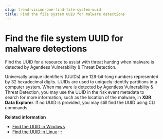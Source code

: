 ```yaml
---
slug: trend-vision-one-find-file-system-uuid
title: Find the file system UUID for malware detections
---
```

# Find the file system UUID for malware detections

Find the UUID for a resource to assist with threat hunting when malware is detected by Agentless Vulnerability & Threat Detection.

Universally unique identifiers (UUIDs) are 128-bit-long numbers represented by 32 hexadecimal digits. UUIDs are used to uniquely identify partitions in a computer system. When malware is detected by Agentless Vulnerability & Threat Detection, you may use the UUID in the risk event metadata to search for more information, such as the location of the malware, in **XDR Data Explorer**. If no UUID is provided, you may still find the UUID using CLI commands.

**Related information**

- [Find the UUID in Windows](find-uuid-windows.md "Find the UUID for a Windows-based resource to assist with remediation when malware is detected by Agentless Vulnerability & Threat Detection.")
- [Find the UUID in Linux](find-uuid-linux.md "Find the UUID for a Linux-based resource to assist with remediation when malware is detected by Agentless Vulnerability & Threat Detection.")
:::
